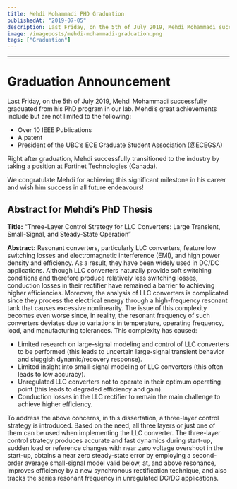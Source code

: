```yaml
---
title: Mehdi Mohammadi PHD Graduation
publishedAt: "2019-07-05"
description: Last Friday, on the 5th of July 2019, Mehdi Mohammadi successfully graduated from his PhD program in our lab. Mehdi’s great achievements include but are not limited to the following
image: /imageposts/mehdi-mohammadi-graduation.png
tags: ["Graduation"]
---
```

---

# Graduation Announcement

Last Friday, on the 5th of July 2019, Mehdi Mohammadi successfully graduated from his PhD program in our lab. Mehdi’s great achievements include but are not limited to the following: 

- Over 10 IEEE Publications
- A patent
- President of the UBC’s ECE Graduate Student Association (@ECEGSA)

Right after graduation, Mehdi successfully transitioned to the industry by taking a position at Fortinet Technologies (Canada). 

We congratulate Mehdi for achieving this significant milestone in his career and wish him success in all future endeavours!

## Abstract for Mehdi’s PhD Thesis

**Title:** “Three-Layer Control Strategy for LLC Converters: Large Transient, Small-Signal, and Steady-State Operation”

**Abstract:** Resonant converters, particularly LLC converters, feature low switching losses and electromagnetic interference (EMI), and high power density and efficiency. As a result, they have been widely used in DC/DC applications. Although LLC converters naturally provide soft switching conditions and therefore produce relatively less switching losses, conduction losses in their rectifier have remained a barrier to achieving higher efficiencies. Moreover, the analysis of LLC converters is complicated since they process the electrical energy through a high-frequency resonant tank that causes excessive nonlinearity. The issue of this complexity becomes even worse since, in reality, the resonant frequency of such converters deviates due to variations in temperature, operating frequency, load, and manufacturing tolerances. This complexity has caused:

- Limited research on large-signal modeling and control of LLC converters to be performed (this leads to uncertain large-signal transient behavior and sluggish dynamic/recovery response).
- Limited insight into small-signal modeling of LLC converters (this often leads to low accuracy).
- Unregulated LLC converters not to operate in their optimum operating point (this leads to degraded efficiency and gain).
- Conduction losses in the LLC rectifier to remain the main challenge to achieve higher efficiency.

To address the above concerns, in this dissertation, a three-layer control strategy is introduced. Based on the need, all three layers or just one of them can be used when implementing the LLC converter. The three-layer control strategy produces accurate and fast dynamics during start-up, sudden load or reference changes with near zero voltage overshoot in the start-up, obtains a near zero steady-state error by employing a second-order average small-signal model valid below, at, and above resonance, improves efficiency by a new synchronous rectification technique, and also tracks the series resonant frequency in unregulated DC/DC applications.
